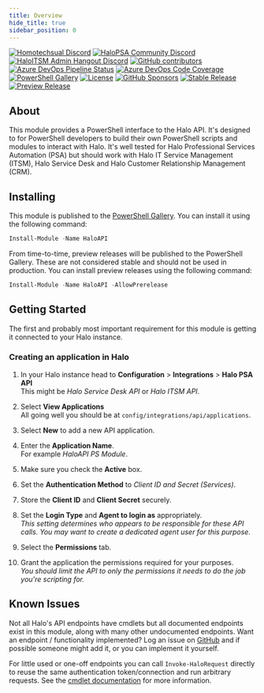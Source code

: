 ```yaml
---
title: Overview
hide_title: true
sidebar_position: 0
---
```


[![Homotechsual Discord](https://img.shields.io/discord/1075421628424523816?style=for-the-badge&logo=discord&logoColor=white&label=Homotechsual%20Discord)](https://discord.gg/NrCjh5ht7K)
[![HaloPSA Community Discord](https://img.shields.io/discord/1044558967545806940?style=for-the-badge&logo=discord&logoColor=white&label=HaloPSA%20Community%20Discord)](https://discord.halopsa.community)
[![HaloITSM Admin Hangout Discord](https://img.shields.io/discord/1050832376185495562?style=for-the-badge&logo=discord&logoColor=white&label=HaloITSM%20Admin%20Hangout%20Discord)](https://discord.gg/vy53fYdPkW)
[![GitHub contributors](https://img.shields.io/github/contributors/homotechsual/haloapi?style=for-the-badge&logo=github)](https://github.com/homotechsual/haloapi/)
[![Azure DevOps Pipeline Status](https://img.shields.io/azure-devops/tests/MSPsUK/HaloAPI/4?style=for-the-badge)](https://dev.azure.com/MSPsUK/HaloAPI/_build?definitionId=4)
[![Azure DevOps Code Coverage](https://img.shields.io/azure-devops/coverage/MSPsUK/HaloAPI/4?style=for-the-badge)](https://dev.azure.com/MSPsUK/HaloAPI/_build?definitionId=4)
[![PowerShell Gallery](https://img.shields.io/powershellgallery/dt/HaloAPI?style=for-the-badge)](https://www.powershellgallery.com/packages/HaloAPI/)
[![License](https://img.shields.io/github/license/homotechsual/HaloAPI?style=for-the-badge)](https://mit.license.homotechsual.dev)
[![GitHub Sponsors](https://img.shields.io/github/sponsors/homotechsual?style=for-the-badge)](https://github.com/sponsors/homotechsual/)
[![Stable Release](https://img.shields.io/powershellgallery/v/HaloAPI?label=Stable+Release&style=for-the-badge)](https://www.powershellgallery.com/packages/HaloAPI/)
[![Preview Release](https://img.shields.io/powershellgallery/v/HaloAPI?label=Preview+Release&include_prereleases&style=for-the-badge)](https://www.powershellgallery.com/packages/HaloAPI/)

## About

This module provides a PowerShell interface to the Halo API. It's designed to for PowerShell developers to build their own PowerShell scripts and modules to interact with Halo. It's well tested for Halo Professional Services Automation (PSA) but should work with Halo IT Service Management (ITSM), Halo Service Desk and Halo Customer Relationship Management (CRM).

## Installing

This module is published to the [PowerShell Gallery](https://www.powershellgallery.com/packages/HaloAPI/). You can install it using the following command:

```powershell
Install-Module -Name HaloAPI
```

From time-to-time, preview releases will be published to the PowerShell Gallery. These are not considered stable and should not be used in production. You can install preview releases using the following command:

```powershell
Install-Module -Name HaloAPI -AllowPrerelease
```

## Getting Started

The first and probably most important requirement for this module is getting it connected to your Halo instance.

### Creating an application in Halo

1. In your Halo instance head to **Configuration** > **Integrations** > **Halo PSA API**  
This might be *Halo Service Desk API* or *Halo ITSM API*.

1. Select **View Applications**  
All going well you should be at `config/integrations/api/applications`.

1. Select **New** to add a new API application.

1. Enter the **Application Name**.  
For example *HaloAPI PS Module*.

1. Make sure you check the **Active** box.

1. Set the **Authentication Method** to *Client ID and Secret (Services)*.

1. Store the **Client ID** and **Client Secret** securely.

1. Set the **Login Type** and **Agent to login as** appropriately.  
*This setting determines who appears to be responsible for these API calls. You may want to create a dedicated agent user for this purpose.*

1. Select the **Permissions** tab.

1. Grant the application the permissions required for your purposes.  
*You should limit the API to only the permissions it needs to do the job you're scripting for.*

## Known Issues

Not all Halo's API endpoints have cmdlets but all documented endpoints exist in this module, along with many other undocumented endpoints. Want an endpoint / functionality implemented? Log an issue on [GitHub](https://github.com/homotechsual/haloapi/issues) and if possible someone might add it, or you can implement it yourself.

For little used or one-off endpoints you can call `Invoke-HaloRequest` directly to reuse the same authentication token/connection and run arbitrary requests. See the [cmdlet documentation](./commandlets/Invoke/Invoke-HaloRequest.mdx) for more information.
